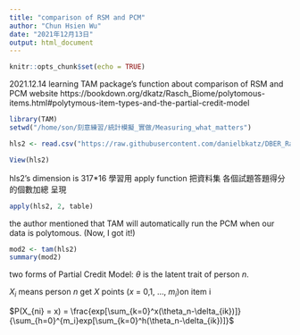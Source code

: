 ```yaml
---
title: "comparison of RSM and PCM"
author: "Chun Hsien Wu"
date: "2021年12月13日"
output: html_document
---
```


```r
knitr::opts_chunk$set(echo = TRUE)
```
2021.12.14
learning TAM package's function about comparison of RSM and PCM
 website https://bookdown.org/dkatz/Rasch_Biome/polytomous-items.html#polytymous-item-types-and-the-partial-credit-model
```r
library(TAM)
setwd("/home/son/刻意練習/統計模擬_實做/Measuring_what_matters")

hls2 <- read.csv("https://raw.githubusercontent.com/danielbkatz/DBER_Rasch-data/master/data/hls_poly_scale.csv")

View(hls2)
```
 hls2's dimension is 317*16
學習用 apply function 把資料集 各個試題答題得分的個數加總 呈現

```r
apply(hls2, 2, table)
```
the author mentioned that TAM will automatically run the PCM when our data is polytomous. (Now, I got it!)
```r
mod2 <- tam(hls2)
summary(mod2)
```

two forms of Partial Credit Model: $\theta$ is the latent trait of person $n$.

$X_i$ means person $n$ get $X$ points ($x$ = 0,1, ..., $m_i$)on item i

$P(X_{ni} = x) = \frac{exp[\sum_{k=0}^x(\theta_n-\delta_{ik})]}{\sum_{h=0}^{m_i}exp[\sum_{k=0}^h(\theta_n-\delta_{ik})]}$

